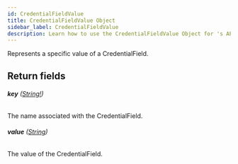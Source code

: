 ```yaml
---
id: CredentialFieldValue
title: CredentialFieldValue Object
sidebar_label: CredentialFieldValue
description: Learn how to use the CredentialFieldValue Object for 's API.
---
```


Represents a specific value of a CredentialField.

## Return fields

###### <b>key</b> ([String!](api/schema/scalar/String.mdx))

The name associated with the CredentialField.

###### <b>value</b> ([String](api/schema/scalar/String.mdx))

The value of the CredentialField.
